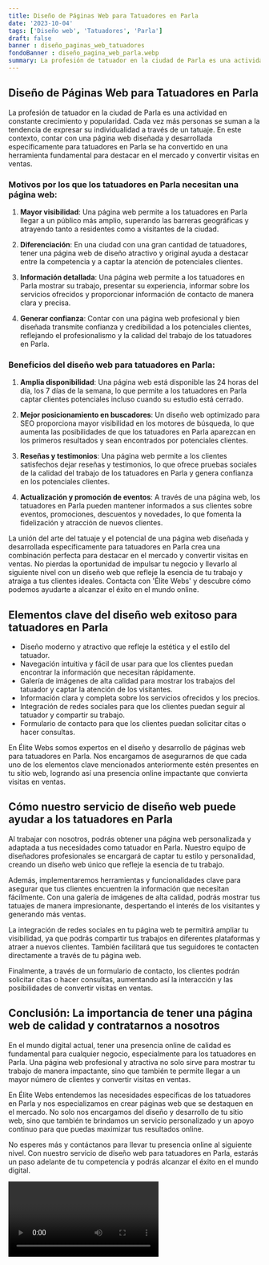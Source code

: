 ```yaml
---
title: Diseño de Páginas Web para Tatuadores en Parla
date: '2023-10-04'
tags: ['Diseño web', 'Tatuadores', 'Parla']
draft: false
banner : diseño_paginas_web_tatuadores
fondoBanner : diseño_pagina_web_parla.webp
summary: La profesión de tatuador en la ciudad de Parla es una actividad en constante crecimiento y popularidad. Cada vez más personas se suman a la tendencia de expresar su individualidad a través de un tatuaje. En este contexto, contar con una página web diseñada y desarrollada específicamente para tatuadores en Parla se ha convertido en una herramienta fundamental para destacar en el mercado y convertir visitas en ventas.
---
```


## Diseño de Páginas Web para Tatuadores en Parla

La profesión de tatuador en la ciudad de Parla es una actividad en constante crecimiento y popularidad. Cada vez más personas se suman a la tendencia de expresar su individualidad a través de un tatuaje. En este contexto, contar con una página web diseñada y desarrollada específicamente para tatuadores en Parla se ha convertido en una herramienta fundamental para destacar en el mercado y convertir visitas en ventas.

### Motivos por los que los tatuadores en Parla necesitan una página web:

1. **Mayor visibilidad**: Una página web permite a los tatuadores en Parla llegar a un público más amplio, superando las barreras geográficas y atrayendo tanto a residentes como a visitantes de la ciudad.

2. **Diferenciación**: En una ciudad con una gran cantidad de tatuadores, tener una página web de diseño atractivo y original ayuda a destacar entre la competencia y a captar la atención de potenciales clientes.

3. **Información detallada**: Una página web permite a los tatuadores en Parla mostrar su trabajo, presentar su experiencia, informar sobre los servicios ofrecidos y proporcionar información de contacto de manera clara y precisa.

4. **Generar confianza**: Contar con una página web profesional y bien diseñada transmite confianza y credibilidad a los potenciales clientes, reflejando el profesionalismo y la calidad del trabajo de los tatuadores en Parla.

### Beneficios del diseño web para tatuadores en Parla:

1. **Amplia disponibilidad**: Una página web está disponible las 24 horas del día, los 7 días de la semana, lo que permite a los tatuadores en Parla captar clientes potenciales incluso cuando su estudio está cerrado.

2. **Mejor posicionamiento en buscadores**: Un diseño web optimizado para SEO proporciona mayor visibilidad en los motores de búsqueda, lo que aumenta las posibilidades de que los tatuadores en Parla aparezcan en los primeros resultados y sean encontrados por potenciales clientes.

3. **Reseñas y testimonios**: Una página web permite a los clientes satisfechos dejar reseñas y testimonios, lo que ofrece pruebas sociales de la calidad del trabajo de los tatuadores en Parla y genera confianza en los potenciales clientes.

4. **Actualización y promoción de eventos**: A través de una página web, los tatuadores en Parla pueden mantener informados a sus clientes sobre eventos, promociones, descuentos y novedades, lo que fomenta la fidelización y atracción de nuevos clientes.

La unión del arte del tatuaje y el potencial de una página web diseñada y desarrollada específicamente para tatuadores en Parla crea una combinación perfecta para destacar en el mercado y convertir visitas en ventas. No pierdas la oportunidad de impulsar tu negocio y llevarlo al siguiente nivel con un diseño web que refleje la esencia de tu trabajo y atraiga a tus clientes ideales. Contacta con 'Élite Webs' y descubre cómo podemos ayudarte a alcanzar el éxito en el mundo online.

<GifSeo />

<Cta />

## Elementos clave del diseño web exitoso para tatuadores en Parla

- Diseño moderno y atractivo que refleje la estética y el estilo del tatuador.
- Navegación intuitiva y fácil de usar para que los clientes puedan encontrar la información que necesitan rápidamente.
- Galería de imágenes de alta calidad para mostrar los trabajos del tatuador y captar la atención de los visitantes.
- Información clara y completa sobre los servicios ofrecidos y los precios.
- Integración de redes sociales para que los clientes puedan seguir al tatuador y compartir su trabajo.
- Formulario de contacto para que los clientes puedan solicitar citas o hacer consultas.

En Élite Webs somos expertos en el diseño y desarrollo de páginas web para tatuadores en Parla. Nos encargamos de asegurarnos de que cada uno de los elementos clave mencionados anteriormente estén presentes en tu sitio web, logrando así una presencia online impactante que convierta visitas en ventas.

## Cómo nuestro servicio de diseño web puede ayudar a los tatuadores en Parla

Al trabajar con nosotros, podrás obtener una página web personalizada y adaptada a tus necesidades como tatuador en Parla. Nuestro equipo de diseñadores profesionales se encargará de captar tu estilo y personalidad, creando un diseño web único que refleje la esencia de tu trabajo.

Además, implementaremos herramientas y funcionalidades clave para asegurar que tus clientes encuentren la información que necesitan fácilmente. Con una galería de imágenes de alta calidad, podrás mostrar tus tatuajes de manera impresionante, despertando el interés de los visitantes y generando más ventas.

La integración de redes sociales en tu página web te permitirá ampliar tu visibilidad, ya que podrás compartir tus trabajos en diferentes plataformas y atraer a nuevos clientes. También facilitará que tus seguidores te contacten directamente a través de tu página web.

Finalmente, a través de un formulario de contacto, los clientes podrán solicitar citas o hacer consultas, aumentando así la interacción y las posibilidades de convertir visitas en ventas.

## Conclusión: La importancia de tener una página web de calidad y contratarnos a nosotros

En el mundo digital actual, tener una presencia online de calidad es fundamental para cualquier negocio, especialmente para los tatuadores en Parla. Una página web profesional y atractiva no solo sirve para mostrar tu trabajo de manera impactante, sino que también te permite llegar a un mayor número de clientes y convertir visitas en ventas.

En Élite Webs entendemos las necesidades específicas de los tatuadores en Parla y nos especializamos en crear páginas web que se destaquen en el mercado. No solo nos encargamos del diseño y desarrollo de tu sitio web, sino que también te brindamos un servicio personalizado y un apoyo continuo para que puedas maximizar tus resultados online.

No esperes más y contáctanos para llevar tu presencia online al siguiente nivel. Con nuestro servicio de diseño web para tatuadores en Parla, estarás un paso adelante de tu competencia y podrás alcanzar el éxito en el mundo digital.

<Video />

<CtaBot job='Tatuadores' city='Parla'/>

<Gmaps query='Parla+españa+maps' />